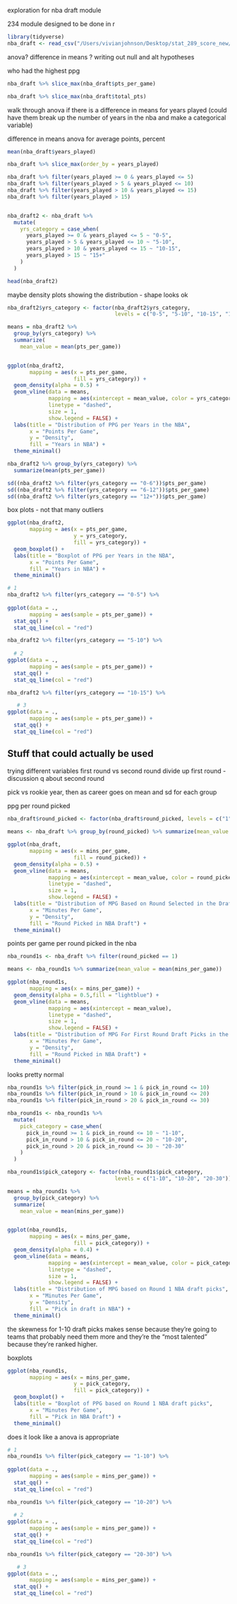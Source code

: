 exploration for nba draft module

234 module designed to be done in r 

```r
library(tidyverse)
nba_draft <- read_csv("/Users/vivianjohnson/Desktop/stat_289_score_new/vgjohn/nba_draft_module/Exploration/nba_draft.csv")
```
anova? difference in means ? 
writing out null and alt hypotheses 

who had the highest ppg
```r
nba_draft %>% slice_max(nba_draft$pts_per_game)
```

```r
nba_draft %>% slice_max(nba_draft$total_pts)
```
walk through anova if there is a difference in means for years played (could have them break up the number of years in the nba and make a categorical variable)

difference in means anova for average points, percent 

```r
mean(nba_draft$years_played)

nba_draft %>% slice_max(order_by = years_played)

nba_draft %>% filter(years_played >= 0 & years_played <= 5)
nba_draft %>% filter(years_played > 5 & years_played <= 10)
nba_draft %>% filter(years_played > 10 & years_played <= 15)
nba_draft %>% filter(years_played > 15)


nba_draft2 <- nba_draft %>%
  mutate(
    yrs_category = case_when(
      years_played >= 0 & years_played <= 5 ~ "0-5",
      years_played > 5 & years_played <= 10 ~ "5-10",
      years_played > 10 & years_played <= 15 ~ "10-15",
      years_played > 15 ~ "15+"
    )
  )

head(nba_draft2)
```

maybe density plots showing the distribution - shape looks ok 
```r

nba_draft2$yrs_category <- factor(nba_draft2$yrs_category,
                                  levels = c("0-5", "5-10", "10-15", "15+"))

means = nba_draft2 %>%
  group_by(yrs_category) %>%
  summarize(
    mean_value = mean(pts_per_game))


ggplot(nba_draft2,
       mapping = aes(x = pts_per_game,
                     fill = yrs_category)) +
  geom_density(alpha = 0.5) +
  geom_vline(data = means,
             mapping = aes(xintercept = mean_value, color = yrs_category),
             linetype = "dashed",
             size = 1,
             show.legend = FALSE) +
  labs(title = "Distribution of PPG per Years in the NBA",
       x = "Points Per Game",
       y = "Density",
       fill = "Years in NBA") +
  theme_minimal()
```

```r
nba_draft2 %>% group_by(yrs_category) %>%
  summarize(mean(pts_per_game))

sd((nba_draft2 %>% filter(yrs_category == "0-6"))$pts_per_game)
sd((nba_draft2 %>% filter(yrs_category == "6-12"))$pts_per_game)
sd((nba_draft2 %>% filter(yrs_category == "12+"))$pts_per_game)
```

box plots - not that many outliers 
```r
ggplot(nba_draft2,
       mapping = aes(x = pts_per_game,
                     y = yrs_category,
                     fill = yrs_category)) +
  geom_boxplot() +
  labs(title = "Boxplot of PPG per Years in the NBA",
       x = "Points Per Game",
       fill = "Years in NBA") +
  theme_minimal()
```

```r
# 1 
nba_draft2 %>% filter(yrs_category == "0-5") %>%
  
ggplot(data = .,
       mapping = aes(sample = pts_per_game)) +
  stat_qq() +
  stat_qq_line(col = "red")

nba_draft2 %>% filter(yrs_category == "5-10") %>%
 
  # 2 
ggplot(data = .,
       mapping = aes(sample = pts_per_game)) +
  stat_qq() +
  stat_qq_line(col = "red")

nba_draft2 %>% filter(yrs_category == "10-15") %>%

   # 3  
ggplot(data = .,
       mapping = aes(sample = pts_per_game)) +
  stat_qq() +
  stat_qq_line(col = "red")
```

## Stuff that could actually be used 

trying different variables 
first round vs second round 
divide up first round - discussion q about second round  

pick vs rookie year, then as career goes on 
mean and sd for each group 

ppg per round picked 
```r
nba_draft$round_picked <- factor(nba_draft$round_picked, levels = c("1","2"))
                                 
means <- nba_draft %>% group_by(round_picked) %>% summarize(mean_value = mean(mins_per_game))

ggplot(nba_draft,
       mapping = aes(x = mins_per_game,
                     fill = round_picked)) +
  geom_density(alpha = 0.5) +
  geom_vline(data = means,
             mapping = aes(xintercept = mean_value, color = round_picked),
             linetype = "dashed",
             size = 1,
             show.legend = FALSE) +
  labs(title = "Distribution of MPG Based on Round Selected in the Draft",
       x = "Minutes Per Game",
       y = "Density",
       fill = "Round Picked in NBA Draft") +
  theme_minimal()
```

points per game per round picked in the nba 
```r
nba_round1s <- nba_draft %>% filter(round_picked == 1)

means <- nba_round1s %>% summarize(mean_value = mean(mins_per_game))

ggplot(nba_round1s,
       mapping = aes(x = mins_per_game)) +
  geom_density(alpha = 0.5,fill = "lightblue") +
  geom_vline(data = means,
             mapping = aes(xintercept = mean_value),
             linetype = "dashed",
             size = 1,
             show.legend = FALSE) +
  labs(title = "Distribution of MPG For First Round Draft Picks in the NBA",
       x = "Minutes Per Game",
       y = "Density",
       fill = "Round Picked in NBA Draft") +
  theme_minimal()
```
looks pretty normal 


```r
nba_round1s %>% filter(pick_in_round >= 1 & pick_in_round <= 10)
nba_round1s %>% filter(pick_in_round > 10 & pick_in_round <= 20)
nba_round1s %>% filter(pick_in_round > 20 & pick_in_round <= 30)

nba_round1s <- nba_round1s %>%
  mutate(
    pick_category = case_when(
      pick_in_round >= 1 & pick_in_round <= 10 ~ "1-10",
      pick_in_round > 10 & pick_in_round <= 20 ~ "10-20",
      pick_in_round > 20 & pick_in_round <= 30 ~ "20-30"
    )
  )


```

```r
nba_round1s$pick_category <- factor(nba_round1s$pick_category,
                                  levels = c("1-10", "10-20", "20-30"))

means = nba_round1s %>%
  group_by(pick_category) %>%
  summarize(
    mean_value = mean(mins_per_game))


ggplot(nba_round1s,
       mapping = aes(x = mins_per_game,
                     fill = pick_category)) +
  geom_density(alpha = 0.4) +
  geom_vline(data = means,
             mapping = aes(xintercept = mean_value, color = pick_category),
             linetype = "dashed",
             size = 1,
             show.legend = FALSE) +
  labs(title = "Distribution of MPG based on Round 1 NBA draft picks",
       x = "Minutes Per Game",
       y = "Density",
       fill = "Pick in draft in NBA") +
  theme_minimal()
```
the skewness for 1-10 draft picks makes sense because they're going to teams that probably need them more and they're the "most talented" because they're ranked higher. 

boxplots 
```r
ggplot(nba_round1s,
       mapping = aes(x = mins_per_game,
                     y = pick_category,
                     fill = pick_category)) +
  geom_boxplot() +
  labs(title = "Boxplot of PPG based on Round 1 NBA draft picks",
       x = "Minutes Per Game",
       fill = "Pick in NBA Draft") +
  theme_minimal()
```
does it look like a anova is appropriate 

```r
# 1 
nba_round1s %>% filter(pick_category == "1-10") %>%
  
ggplot(data = .,
       mapping = aes(sample = mins_per_game)) +
  stat_qq() +
  stat_qq_line(col = "red")

nba_round1s %>% filter(pick_category == "10-20") %>%
 
  # 2 
ggplot(data = .,
       mapping = aes(sample = mins_per_game)) +
  stat_qq() +
  stat_qq_line(col = "red")

nba_round1s %>% filter(pick_category == "20-30") %>%

   # 3  
ggplot(data = .,
       mapping = aes(sample = mins_per_game)) +
  stat_qq() +
  stat_qq_line(col = "red")
```




